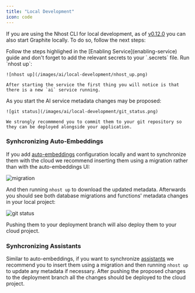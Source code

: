 ```yaml
---
title: "Local Development"
icon: code
---
```


If you are using the Nhost CLI for local development, as of [v0.12.0](https://github.com/nhost/cli/releases/tag/v1.12.0) you can also start Graphite locally. To do so, follow the next steps:



<Steps>
  <Step title="Configuring the Service">
    Follow the steps highlighed in the [Enabling Service](enabling-service) guide and don't forget to add the relevant secrets to your `.secrets` file.
  </Step>
  <Step title="Start nhost">
    Run `nhost up`:

    ![nhost up](/images/ai/local-development/nhost_up.png)

    After starting the service the first thing you will notice is that there is a new `ai` service running.
  </Step>
  <Step title="Commit metadata changes">
    As you start the AI service metadata changes may be proposed:

    ![git status](/images/ai/local-development/git_status.png)

    We strongly recommmend you to commit them to your git repository so they can be deployed alongside your application.
  </Step>
</Steps>


### Synhcronizing Auto-Embeddings

If you add [auto-embeddings](/guides/ai/auto-embeddings) configuration locally and want to synchronize them with the cloud we recommend inserting them using a migration rather than with the auto-embeddings UI:

![migration](/images/ai/local-development/migration.png)

And then running `nhost up` to download the updated metadata. Afterwards you should see both database migrations and functions' metadata changes in your local project:

![git status](/images/ai/local-development/git_status_functions.png)

Pushing them to your deployment branch will also deploy them to your cloud project.

### Synhcronizing Assistants

Similar to auto-embeddings, if you want to synchronize [assistants](/guides/ai/assistants) we recommend you to insert them using a migration and then running `nhost up` to update any metadata if necessary. After pushing the proposed changes to the deployment branch all the changes should be deployed to the cloud project.
